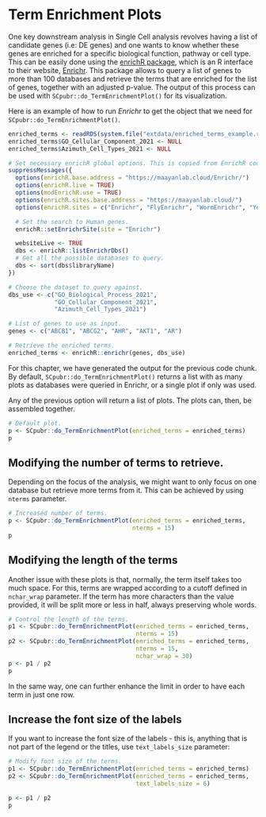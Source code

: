 # Term Enrichment Plots

One key downstream analysis in Single Cell analysis revolves having a list of candidate genes (i.e: DE genes) and one wants to know whether these genes are enriched for a specific biological function, pathway or cell type. This can be easily done using the [enrichR package](https://github.com/wjawaid/enrichR), which is an R interface to their website, [Enrichr](https://maayanlab.cloud/Enrichr/). This package allows to query a list of genes to more than 100 databases and retrieve the terms that are enriched for the list of genes, together with an adjusted p-value. The output of this process can be used with `SCpubr::do_TermEnrichmentPlot()` for its visualization. 

Here is an example of how to run *Enrichr* to get the object that we need for `SCpubr::do_TermEnrichmentPlot()`.

```r
enriched_terms <- readRDS(system.file("extdata/enriched_terms_example.rds", package = "SCpubr"))
enriched_terms$GO_Cellular_Component_2021 <- NULL
enriched_terms$Azimuth_Cell_Types_2021 <- NULL
```

```r
# Set necessary enrichR global options. This is copied from EnrichR code to avoid having to load the package.
suppressMessages({
  options(enrichR.base.address = "https://maayanlab.cloud/Enrichr/")
  options(enrichR.live = TRUE)
  options(modEnrichR.use = TRUE)
  options(enrichR.sites.base.address = "https://maayanlab.cloud/")
  options(enrichR.sites = c("Enrichr", "FlyEnrichr", "WormEnrichr", "YeastEnrichr", "FishEnrichr"))

  # Set the search to Human genes.
  enrichR::setEnrichrSite(site = "Enrichr")

  websiteLive <- TRUE
  dbs <- enrichR::listEnrichrDbs()
  # Get all the possible databases to query.
  dbs <- sort(dbs$libraryName)
})

# Choose the dataset to query against.
dbs_use <- c("GO_Biological_Process_2021", 
             "GO_Cellular_Component_2021", 
             "Azimuth_Cell_Types_2021")

# List of genes to use as input.
genes <- c("ABCB1", "ABCG2", "AHR", "AKT1", "AR")

# Retrieve the enriched terms.
enriched_terms <- enrichR::enrichr(genes, dbs_use)
```

For this chapter, we have generated the output for the previous code chunk. By default, `SCpubr::do_TermEnrichmentPlot()` returns a list with as many plots as databases were queried in Enrichr, or a single plot if only was used.

Any of the previous option will return a list of plots. The plots can, then, be assembled together.

```r
# Default plot.
p <- SCpubr::do_TermEnrichmentPlot(enriched_terms = enriched_terms)
p
```

## Modifying the number of terms to retrieve.

Depending on the focus of the analysis, we might want to only focus on one database but retrieve more terms from it. This can be achieved by using `nterms` parameter. 

```r
# Increased number of terms.
p <- SCpubr::do_TermEnrichmentPlot(enriched_terms = enriched_terms,
                                   nterms = 15)
p
```


## Modifying the length of the terms

Another issue with these plots is that, normally, the term itself takes too much space. For this, terms are wrapped according to a cutoff defined in `nchar_wrap` parameter. If the term has more characters than the value provided, it will be split more or less in half, always preserving whole words. 

```r
# Control the length of the terms.
p1 <- SCpubr::do_TermEnrichmentPlot(enriched_terms = enriched_terms,
                                    nterms = 15)
p2 <- SCpubr::do_TermEnrichmentPlot(enriched_terms = enriched_terms,
                                    nterms = 15,
                                    nchar_wrap = 30)
p <- p1 / p2
p
```
In the same way, one can further enhance the limit in order to have each term in just one row.

## Increase the font size of the labels

If you want to increase the font size of the labels - this is, anything that is not part of the legend or the titles, use `text_labels_size` parameter:

```r
# Modify font size of the terms.
p1 <- SCpubr::do_TermEnrichmentPlot(enriched_terms = enriched_terms)
p2 <- SCpubr::do_TermEnrichmentPlot(enriched_terms = enriched_terms,
                                    text_labels_size = 6)

p <- p1 / p2
p
```
